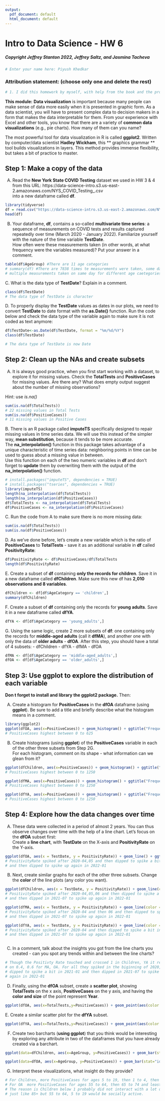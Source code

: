 ```yaml
---
output:
  pdf_document: default
  html_document: default
---
```


# Intro to Data Science - HW 6


##### Copyright Jeffrey Stanton 2022, Jeffrey Saltz, and Jasmina Tacheva

```r
# Enter your name here: Piyush Khedkar
```


### Attribution statement: (choose only one and delete the rest)

```r
# 1. I did this homework by myself, with help from the book and the professor.
```

**This module:** **Data visualization** is important because many people can make sense of data more easily when it is presented in graphic form. As a data scientist, you will have to present complex data to decision makers in a form that makes the data interpretable for them. From your experience with Excel and other tools, you know that there are a variety of **common data visualizations** (e.g., pie charts). How many of them can you name? <br>

The most powerful tool for data visualization in R is called **ggplot2**. Written by computer/data scientist **Hadley Wickham**, this ** graphics grammar ** tool builds visualizations in layers. This method provides immense flexibility, but takes a bit of practice to master.

## Step 1: Make a copy of the data

A.	Read the **New York State COVID Testing** dataset we used in HW 3 & 4 from this URL: https://data-science-intro.s3.us-east-2.amazonaws.com/NYS_COVID_Testing_.csv <br>
into a new dataframe called **df**. 


```r
library(tidyverse)
df = read.csv("https://data-science-intro.s3.us-east-2.amazonaws.com/NYS_COVID_Testing_.csv")
head(df)
```

B.	Your dataframe, **df**, contains a so-called **multivariate time series**: a sequence of measurements on COVID tests and results captured repeatedly over time (March 2020 - January 2022). Familiarize yourself with the nature of the time variable **TestDate**.
<br>How often were these measurements taken (in other words, at what frequency were the variables measured)? Put your answer in a comment. 

```r
table(df$AgeGroup) #There are 11 age categories
# summary(df) #There are 7838 times te measurements were taken, some days where
# multiple measurements taken on same day for different age caetegories. 
```

C. What is the data type of **TestDate**? Explain in a comment.

```r
class(df$TestDate)
# The data type of TestDate is character
```

D. To properly display the **TestDate** values as dates in our plots, we need to convert **TestDate** to date format with the **as.Date()** function. Run the code below and check the data type of the variable again to make sure it is not coded as text anymore:

```r
df$TestDate<-as.Date(df$TestDate, format = "%m/%d/%Y")
class(df$TestDate)
```

```r
# The data type of TestDate is now Date
```

## Step 2: Clean up the NAs and create subsets

A.	It is always good practice, when you first start working with a dataset, to explore it for missing values. Check the **TotalTests** and **PositiveCases** for missing values. Are there any? What does empty output suggest about the number of missing observations?

Hint: use *is.na()* 

```r
sum(is.na(df$TotalTests))
# 22 missing values in Total Tests
sum(is.na(df$PositiveCases))
# 11 missing values in Positive Cases
```

B. There is an R package called **imputeTS** specifically designed to repair missing values in time series data. We will use this instead of the simpler way, **mean substitution**, because it tends to be more accurate.
<br>The **na_interpolation()** function in this package takes advantage of a unique characteristic of time series data: neighboring points in time can be used to  guess  about a missing value in between. <br>Use this function on each of the two numeric variables in **df** and don't forget to **update** them by overwriting them with the output of the **na_interpolation()** function. 

```r
# install.packages("imputeTS", dependencies = TRUE)
# install.packages("tseries", dependencies = TRUE)
library(imputeTS)
length(na_interpolation(df$TotalTests))
length(na_interpolation(df$PositiveCases))
df$TotalTests <- na_interpolation(df$TotalTests)
df$PositiveCases <- na_interpolation(df$PositiveCases)
```

C. Run the code from A to make sure there is no more missing data:

```r
sum(is.na(df$TotalTests))
sum(is.na(df$PositiveCases))
```

D. As we've done before, let's create a new variable which is the ratio of **PositiveCases** to **TotalTests** - save it as an additional variable in **df** called **PositivityRate**:

```r
df$PositivityRate <- df$PositiveCases/df$TotalTests
length(df$PositivityRate)
```

E. Create a subset of **df** containing **only the records for children**. Save it in a new dataframe called **dfChildren**. Make sure this new df has **2,010 observations and 8 variables**.

```r
dfChildren <- df[df$AgeCategory == 'children',]
summary(dfChildren)
```

F. Create a subset of **df** containing only the records for **young adults**. Save it in a new dataframe called **dfYA**. 

```r
dfYA <- df[df$AgeCategory == 'young_adults',]
```

G. Using the same logic, create 2 more subsets of **df**: one containing only the records for **middle-aged adults** (call it **dfMA**), and another one with only the data of **older adults** - **dfOA**. After this step, you should have a total of 4 subsets: 
- dfChildren
- dfYA
- dfMA
- dfOA

```r
dfMA <- df[df$AgeCategory == 'middle-aged_adults',]
dfOA <- df[df$AgeCategory == 'older_adults',]
```

## Step 3: Use ggplot to explore the distribution of each variable
**Don t forget to install and library the ggplot2 package.** Then: <br>

A.	Create a histogram for **PositiveCases** in the **dfOA** dataframe (using **ggplot**). Be sure to add a title and briefly describe what the histogram means in a comment.

```r
library(ggplot2)
ggplot(dfOA, aes(x=PositiveCases)) + geom_histogram() + ggtitle("Frequency of Positive Cases in Older Adults")
# PositiveCases highest between 0 to 625
```

B.	Create histograms (using **ggplot**) of the **PositiveCases** variable in each of the other three subsets from Step 2G. <br>
For each histogram, comment on its shape - what information can we glean from it?

```r
ggplot(dfChildren, aes(x=PositiveCases)) + geom_histogram() + ggtitle("Frequency of Positive Cases in Children")
# PositiveCases highest between 0 to 1250
```

```r
ggplot(dfMA, aes(x=PositiveCases)) + geom_histogram() + ggtitle("Frequency of Positive Cases in Middle Aged Adults")
# PositiveCases highest between 0 to 1250
```

```r
ggplot(dfYA, aes(x=PositiveCases)) + geom_histogram() + ggtitle("Frequency of Positive Cases in Young Adults")
# PositiveCases highest between 0 to 1250
```

## Step 4: Explore how the data changes over time
A.	These data were collected in a period of almost 2 years. You can thus observe changes over time with the help of a line chart. Let's focus on the **dfOA** subset first: <br>
Create a **line chart**, with **TestDate** on the X-axis and **PositivityRate** on the Y-axis.

```r
ggplot(dfOA, aes(x = TestDate, y = PositivityRate)) + geom_line() + ggtitle("Positivty Rate over time")
# PositivityRate spiked after 2020-04,05 and then dipped to spike a bit in 2021-01
# and then dipped to spike up again in 2022-01
```

B.	Next, create similar graphs for each of the other three subsets. Change the **color** of the line plots (any color you want).

```r
ggplot(dfChildren, aes(x = TestDate, y = PositivityRate)) + geom_line(color = "orange") + ggtitle("Positivty Rate over time")
# PositivityRate spiked after 2020-04,05,06 and then dipped to spike a bit in 2021-01
# and then dipped in 2021-07 to spike up again in 2022-01
```

```r
ggplot(dfMA, aes(x = TestDate, y = PositivityRate)) + geom_line(color = "purple") + ggtitle("Positivty Rate over time")
# PositivityRate spiked after 2020-04 and then 06 and then dipped to spike a bit in 2021-01
# and then dipped in 2021-07 to spike up again in 2022-01
```

```r
ggplot(dfYA, aes(x = TestDate, y = PositivityRate)) + geom_line(color = "blue") + ggtitle("Positivty Rate over time")
# PositivityRate spiked after 2020-04 and then dipped to spike a bit in 2021-01
# and then dipped in 2021-07 to spike up again in 2022-01
```

```r

```

C.	In a comment, talk about the insights you got from the line charts you created - can you spot any trends within and between the line charts?

```r
# Though the Positivty Rate touched and crossed 1 in Children, YA it remained
# on 0.4, 0.6 for MA, OA. For all they spiked in the biginning of 2020, then
# dipped to spike a bit in 2021-01 and then dipped in 2021-07 to spike up 
# again in 2022-01
```

D.	Finally, using the **dfOA** subset, create a **scatter plot**, showing **TotalTests** on the x axis, **PositiveCases** on the y axis, and having the **color and size** of the point represent **Year**.

```r
ggplot(dfOA, aes(x=TotalTests,y=PositiveCases)) + geom_point(aes(color = Year, size=Year))
```

E. Create a similar scatter plot for the **dfYA** subset. 

```r
ggplot(dfYA, aes(x=TotalTests,y=PositiveCases)) + geom_point(aes(color = Year,size=Year))
```

F.	Create two barcharts (**using ggplot**) that you think would be interesting by exploring any attribute in two of the dataframes that you have already created via a barchart.

```r
ggplot(data=dfChildren, aes(x=AgeGroup, y=PositiveCases)) + geom_bar(stat="identity")+ ggtitle("Barchart for Children")

ggplot(data=dfOA, aes(x=AgeGroup, y=PositiveCases)) + geom_bar(stat="identity")+ ggtitle("Barchart for OA")
```

G.	Interpret these visualizations, what insight do they provide?

```r
# For Children, more PositiveCases for ages 5 to 19, then 1 to 4, then <1
# For OA  more PositiveCases for ages 55 to 64, then 65 to 74 and least for 85 +
# The reason is Children below 1 probably did not interact with a lot of people
# just like 85+ but 55 to 64, 5 to 19 would be socially active.
```


